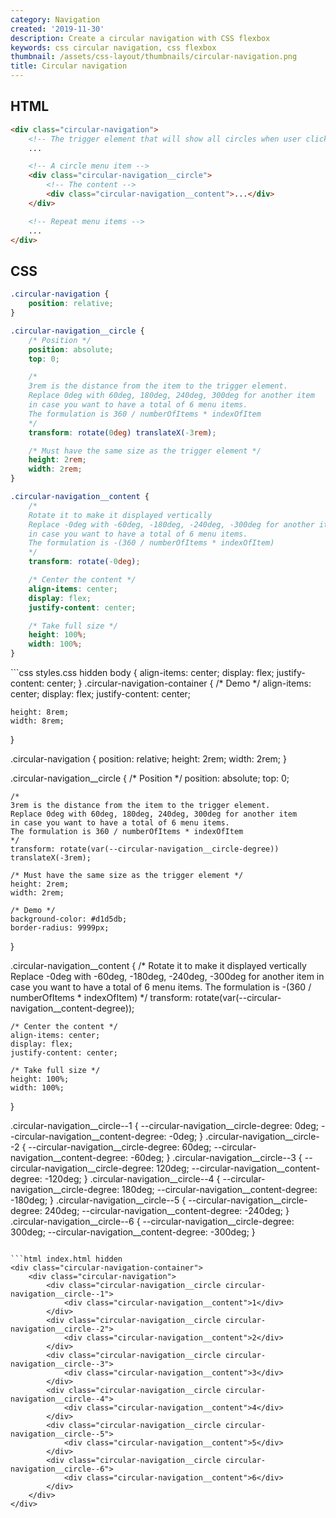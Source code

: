 ```yaml
---
category: Navigation
created: '2019-11-30'
description: Create a circular navigation with CSS flexbox
keywords: css circular navigation, css flexbox
thumbnail: /assets/css-layout/thumbnails/circular-navigation.png
title: Circular navigation
---
```


## HTML

```html index.html
<div class="circular-navigation">
    <!-- The trigger element that will show all circles when user clicks it -->
    ...

    <!-- A circle menu item -->
    <div class="circular-navigation__circle">
        <!-- The content -->
        <div class="circular-navigation__content">...</div>
    </div>

    <!-- Repeat menu items -->
    ...
</div>
```

## CSS

```css styles.css
.circular-navigation {
    position: relative;
}

.circular-navigation__circle {
    /* Position */
    position: absolute;
    top: 0;

    /*
    3rem is the distance from the item to the trigger element.
    Replace 0deg with 60deg, 180deg, 240deg, 300deg for another item
    in case you want to have a total of 6 menu items.
    The formulation is 360 / numberOfItems * indexOfItem
    */
    transform: rotate(0deg) translateX(-3rem);

    /* Must have the same size as the trigger element */
    height: 2rem;
    width: 2rem;
}

.circular-navigation__content {
    /*
    Rotate it to make it displayed vertically
    Replace -0deg with -60deg, -180deg, -240deg, -300deg for another item
    in case you want to have a total of 6 menu items.
    The formulation is -(360 / numberOfItems * indexOfItem)
    */
    transform: rotate(-0deg);

    /* Center the content */
    align-items: center;
    display: flex;
    justify-content: center;

    /* Take full size */
    height: 100%;
    width: 100%;
}
```

<Playground>
```css styles.css hidden
body {
    align-items: center;
    display: flex;
    justify-content: center;
}
.circular-navigation-container {
    /* Demo */
    align-items: center;
    display: flex;
    justify-content: center;

    height: 8rem;
    width: 8rem;
}

.circular-navigation {
    position: relative;
    height: 2rem;
    width: 2rem;
}

.circular-navigation__circle {
    /* Position */
    position: absolute;
    top: 0;

    /*
    3rem is the distance from the item to the trigger element.
    Replace 0deg with 60deg, 180deg, 240deg, 300deg for another item
    in case you want to have a total of 6 menu items.
    The formulation is 360 / numberOfItems * indexOfItem
    */
    transform: rotate(var(--circular-navigation__circle-degree)) translateX(-3rem);

    /* Must have the same size as the trigger element */
    height: 2rem;
    width: 2rem;

    /* Demo */
    background-color: #d1d5db;
    border-radius: 9999px;
}

.circular-navigation__content {
    /*
    Rotate it to make it displayed vertically
    Replace -0deg with -60deg, -180deg, -240deg, -300deg for another item
    in case you want to have a total of 6 menu items.
    The formulation is -(360 / numberOfItems * indexOfItem)
    */
    transform: rotate(var(--circular-navigation__content-degree));

    /* Center the content */
    align-items: center;
    display: flex;
    justify-content: center;

    /* Take full size */
    height: 100%;
    width: 100%;
}

.circular-navigation__circle--1 {
    --circular-navigation__circle-degree: 0deg;
    --circular-navigation__content-degree: -0deg;
}
.circular-navigation__circle--2 {
    --circular-navigation__circle-degree: 60deg;
    --circular-navigation__content-degree: -60deg;
}
.circular-navigation__circle--3 {
    --circular-navigation__circle-degree: 120deg;
    --circular-navigation__content-degree: -120deg;
}
.circular-navigation__circle--4 {
    --circular-navigation__circle-degree: 180deg;
    --circular-navigation__content-degree: -180deg;
}
.circular-navigation__circle--5 {
    --circular-navigation__circle-degree: 240deg;
    --circular-navigation__content-degree: -240deg;
}
.circular-navigation__circle--6 {
    --circular-navigation__circle-degree: 300deg;
    --circular-navigation__content-degree: -300deg;
}
```

```html index.html hidden
<div class="circular-navigation-container">
    <div class="circular-navigation">
        <div class="circular-navigation__circle circular-navigation__circle--1">
            <div class="circular-navigation__content">1</div>
        </div>
        <div class="circular-navigation__circle circular-navigation__circle--2">
            <div class="circular-navigation__content">2</div>
        </div>
        <div class="circular-navigation__circle circular-navigation__circle--3">
            <div class="circular-navigation__content">3</div>
        </div>
        <div class="circular-navigation__circle circular-navigation__circle--4">
            <div class="circular-navigation__content">4</div>
        </div>
        <div class="circular-navigation__circle circular-navigation__circle--5">
            <div class="circular-navigation__content">5</div>
        </div>
        <div class="circular-navigation__circle circular-navigation__circle--6">
            <div class="circular-navigation__content">6</div>
        </div>
    </div>
</div>
```
</Playground>
